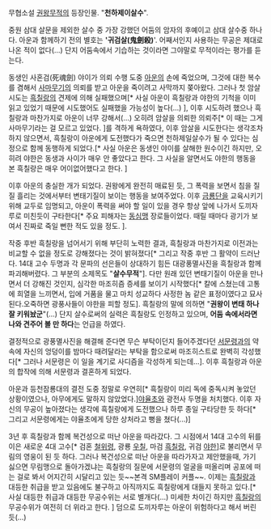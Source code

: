 무협소설 [[권왕무적]]의 등장인물. "'''천하제이살수'''".

중원 삼대 살문을 제외한 살수 중 가장 강했던 어둠의 암자의 후예이고 삼대 살수중 하나다. 아운과 함께하기 전의 별호는 ''''귀검살(鬼劍殺)''''. 어째서인지 사용하는 무공은 제대로 나온 적이 없다(...) 단지 어둠속에서 기습하는 것이라면 그야말로 무적이라는 평가를 듣는다.

동생인 사혼검(死魂劍) 야이가 의뢰 수행 도중 [[아운]]의 손에 죽었으며, 그것에 대한 복수를 겸해서 [[사마무기]]의 의뢰를 받고 아운을 죽이려고 사막까지 쫒아왔다. 그러나 첫 암살 시도는 [[흑칠랑]]의 견제에 의해 실패했으며[* 사실 아운이 흑칠랑과 야한의 기척을 이미 읽고 있었기 때문에 시도했어도 실패했을 가능성이 높다(...) ], 이후 시도하려 했으나 흑칠랑과 마찬가지로 아운이 너무 강해서(...) 오히려 암살을 의뢰한 의뢰주[* 이 때는 그게 사마무기라는 걸 모르고 있었다. ]를 격하게 욕하였다, 이후 암살을 시도한다는 생각조차 하지 않으면서, 흑칠랑이 아운에게 도전했다가 죽으면 천하제일살수가 될 수 있다는 심정으로 함께 동행하게 되었다.[* 사실 아운은 동생인 야이를 살해한 원수이긴 하지만, 오히려 야한은 동생과 사이가 매우 안 좋았다고 한다. 그 사실을 알면서도 야한의 행동을 본 흑칠랑은 매우 어이없어했다고 한다. ]

이후 아운의 충실한 개가 되었다. 권왕에게 완전히 매료된 듯, 그 폭력을 보면서 침을 질질 흘리는 것에서부터 변태기질이 보이는 행동을 보여주었다. 이후 [[금룡단]]을 교육시키기 위해 교두로 임명되고, 아운이 폭력을 써야 할 일이 있을 경우 항상 앞에 나가서 도끼자루로 미친듯이 구타한다[* 주요 피해자는 [[동심맹]] 장로들이었다. 때릴 때마다 광기가 보여서 진짜로 죽일 뻔한 적도 있을 정도. ]. 

작중 후반 흑칠랑을 넘어서기 위해 부단히 노력한 결과, 흑칠랑과 마찬가지로 이전과는 비교할 수 없을 정도로 강해졌다는 것이 밝혀졌다[* 그리고 작중 후반 그 활약이 드러난다. 14대 고수 두명과 각 문파의 선은들이 상대하기 힘든 대광풍멸사진을 흑칠랑과 함께 파괴해버렸다. 그 부분의 소제목도 "'''살수무적'''"]. 다만 원래 있던 변태기질이 아운을 만나면서 더 강해진 것인지, 심각한 마조히즘 증세를 보이기 시작했다[* 칼에 스쳤는데 고통에 희열을 느끼면서, 입에 거품을 물고 마치 성교하다 사정한 놈 같은 표정이였다고 묘사된다.오죽하면 광풍사들이 야한을 피할 정도]. 흑칠랑의 말에 의하면 "'''권왕이 변태 하나 잘 키워놨군'''"(...) 단지 살수로써의 실력은 흑칠랑도 인정하고 있으며, '''어둠 속에서라면 나와 견주어 볼 만 하다'''는 언급을 하였다.

결정적으로 광풍멸사진을 해결해 준다면 무슨 부탁이던지 들어주겠다던 [[서문령]]과의 약속에 자신의 엉덩이를 밤마다 때려달라는 부탁을 함으로써 마조히스트로 완벽히 각성했다[* 그러나 서문령은 이 일을 계기로 사디즘을 각성하게 되는데...]. 이후 흑칠랑과 아운의 합작에 의해 서문령과 결혼하게 되었다.

아운과 등천잠룡대의 결전 도중 정말로 우연히[* 흑칠랑이 미리 독에 중독시켜 놓았던 상황이였으나, 아무에게도 말하지 않았었다.][[야율초]]와 광전사 두명을 처치했다. 이후 자신의 무공이 높아졌다는 생각에 흑칠랑에게 도전했으나 하루 종일 구타당한 듯 하다[* 그리고 서문령에게는 야율초에게 당한 상처라고 뻥을 쳤다(...)]


3년 후 흑칠랑과 함께 복건성으로 떠난 아운을 따라갔다. 그 시점에서 14대 고수의 뒤를 이은 새로운 4대 고수[* 검혼 [[철위령]], 광룡 [[우칠]], 마검 [[흑칠랑]], 귀검 [[야한]]]로 불리면서 무림의 영웅이 된 듯 하다. 그러나 복건성으로 떠난 아운을 따라가자고 제안했을때, 가기 싫으면 무림맹으로 돌아가겠냐는 흑칠랑의 질문에 서문령의 얼굴을 떠올리며 공포에 떠는 걸로 봐서 어지간히 시달리고 있는 듯~~본격 SM플레이 커플~~. 이제는 [[흑칠랑]]과 대등한 취급을 받고 있음에도 불구하고 아직까지도 흑칠랑에게 대들지 못하고 있다.[* 사실 대등한 취급과 대등한 무공수위는 서로 별개다(...) 미세한 차이긴 하지만 [[흑칠랑]]의 무공수위가 여전히 더 위라고 한다. ] 덤으로 도끼자루는 아운이 위험하다고 해서 버린 듯(...)

